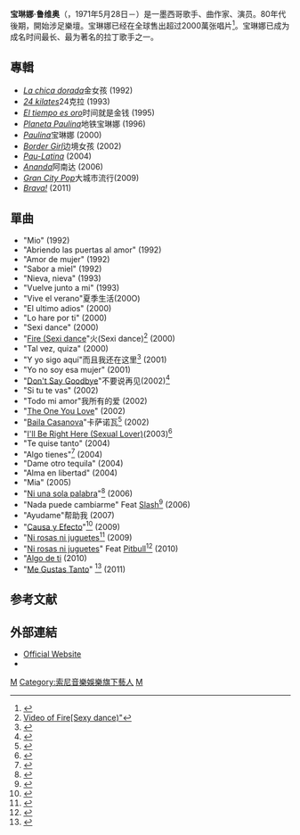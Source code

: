 {{NoteTA
|G1=Show}}
{{Infobox entertainer
|Name = 宝琳娜·鲁维奥
|Img = Paulina Rubio @ Asics Music Festival 09.jpg
|Img_capt = 
|Background = solo_singer
|Born = {{birth date and age|1971|6|28|df=y}}
|Died = 
|Origin = {{flagicon|Mexico}} <br />[[墨西哥|墨西哥]][[墨西哥城|墨西哥城]]  
|Genre = [[Pop_(音樂類型)|Pop]], [[迪斯科|Disco]], [[Dance-pop|Dance-pop]], [[Europop|Europop]], [[Hi-NRG|Hi-NRG]], [[歐陸舞曲|Eurodance]], [[Dance_music|Club/Dance]], 
|Occupation = [[创作型歌手|创作型歌手]], [[演员|演员]] |
|Years_active = 1982–至今 (歌手)<br />1989–至今 (演员)
|Label = [[EMI|EMI]] (1992-1996)<br> [[环球唱片|环球唱片]] (2000-2021 )
索尼音樂娛樂（2021年——）
|URL = http://www.paulinarubio.com Official Website
}}
'''宝琳娜·鲁维奥'''（{{lang-es|Paulina Susana Rubio Dosamantes}}，1971年5月28日－）是一墨西哥歌手、曲作家、演员。80年代後期，開始涉足樂壇。宝琳娜已经在全球售出超过2000萬张唱片<ref>{{Cite web |url=http://www.bmi.com/news/entry/540567 |title=has sold over 20 million albums" |accessdate=2010-03-28 |archive-date=2010-01-22 |archive-url=https://web.archive.org/web/20100122021415/http://www.bmi.com/news/entry/540567 |dead-url=no }}</ref>。宝琳娜已成为成名时间最长、最为著名的拉丁歌手之一。

== 專輯 ==

* ''[[La_chica_dorada|La chica dorada]]''金女孩 (1992)
* ''[[24_kilates|24 kilates]]''24克拉 (1993)
* ''[[El_tiempo_es_oro|El tiempo es oro]]''时间就是金钱 (1995)
* ''[[Planeta_Paulina|Planeta Paulina]]''地铁宝琳娜 (1996)
* ''[[Paulina_(album)|Paulina]]''宝琳娜 (2000)
* ''[[Border_Girl|Border Girl]]''边境女孩 (2002)
* ''[[Pau-Latina|Pau-Latina]]'' (2004)
* ''[[Ananda|Ananda]]''阿南达 (2006)
* ''[[Gran_City_Pop|Gran City Pop]]''大城市流行(2009)
* ''[[Brava!|Brava!]]'' (2011)

==單曲==
* "Mio" (1992)
* "Abriendo las puertas al amor" (1992)
* "Amor de mujer" (1992)
* "Sabor a miel" (1992)
* "Nieva, nieva" (1993)
* "Vuelve junto a mi" (1993)
* "Vive el verano"夏季生活(200O)
* "El ultimo adios" (2000)
* "Lo hare por ti" (2000)
* "Sexi dance" (2000)
* "[[Fire_(Sexi_dance|Fire (Sexi dance]]"火(Sexi dance)<ref>[http://www.youtube.com/watch?v=mLgJjWPU6h4"Official {{Wayback|url=http://www.youtube.com/watch?v=mLgJjWPU6h4 |date=20151121214709 }} Video of Fire[Sexy dance)"]</ref> (2000)
* "Tal vez, quiza" (2000)
* "Y yo sigo aquí"而且我还在这里<ref>{{Cite web |url=http://www.youtube.com/watch?v=7zaXyh6-ZHg |title=Video of Y yo sigo aquí" |accessdate=2010-03-28 |archive-date=2011-10-22 |archive-url=https://web.archive.org/web/20111022045902/http://www.youtube.com/watch?v=7zaXyh6-ZHg&gl=US&hl=en |dead-url=no }}</ref> (2001)
* "Yo no soy esa mujer" (2001)
* "[[Don't_Say_Goodbye|Don't Say Goodbye]]"不要说再见(2002)<ref>{{Cite web |url=http://www.youtube.com/watch?v=tOlITPpXklU |title=Video of Don't Say Goodbye" |accessdate=2010-03-28 |archive-date=2011-08-26 |archive-url=https://web.archive.org/web/20110826220157/http://www.youtube.com/watch?v=tOlITPpXklU |dead-url=no }}</ref>
* "Si tu te vas" (2002)
* "Todo mi amor"我所有的爱 (2002)
* "[[The_One_You_Love|The One You Love]]" (2002)
* "[[Baila_Casanova|Baila Casanova]]"卡萨诺瓦<ref>{{Cite web |url=http://www.youtube.com/watch?v=ABq9Kp5dia4 |title=video of Baila Casanova" |accessdate=2010-03-28 |archive-date=2010-03-06 |archive-url=https://web.archive.org/web/20100306012323/http://www.youtube.com/watch?v=ABq9Kp5dia4 |dead-url=no }}</ref> (2002)
* "[[I'll_Be_Right_Here_(Sexual_Lover)|I'll Be Right Here (Sexual Lover)]](2003)<ref>{{Cite web |url=http://www.youtube.com/watch?v=sbswGHFWdv8&feature=channel |title=video of Sexual Lover" |accessdate=2010-03-28 |archive-date=2015-11-23 |archive-url=https://web.archive.org/web/20151123032922/https://www.youtube.com/watch?v=sbswGHFWdv8&feature=channel |dead-url=no }}</ref>
* "Te quise tanto" (2004)
* "Algo tienes"<ref>{{Cite web |url=http://www.youtube.com/watch?v=8Y8KFob4rOo&feature=channel |title=Video of Algo tienes" |accessdate=2010-03-28 |archive-date=2010-03-05 |archive-url=https://web.archive.org/web/20100305074003/http://www.youtube.com/watch?v=8Y8KFob4rOo&feature=channel |dead-url=no }}</ref> (2004)
* "Dame otro tequila" (2004)
* "Alma en libertad" (2004)
* "Mia" (2005)
* "[[Ni_una_sola_palabra|Ni una sola palabra]]"<ref>{{Cite web |url=http://www.youtube.com/watch?v=Kkdhtb9DVWQ&feature=related |title=Video of Ni una sola Palabra" |accessdate=2010-03-28 |archive-date=2010-09-15 |archive-url=https://web.archive.org/web/20100915034631/http://www.youtube.com/watch?v=Kkdhtb9DVWQ&feature=related |dead-url=no }}</ref> (2006)
* "Nada puede cambiarme" Feat [[Slash|Slash]]<ref>{{Cite web |url=http://www.youtube.com/watch?v=IqisMsT70TI |title=Video Nada puede cambiarme feat Slash" |accessdate=2010-03-28 |archive-date=2011-04-05 |archive-url=https://web.archive.org/web/20110405024600/http://www.youtube.com/watch?v=IqisMsT70TI |dead-url=no }}</ref> (2006)
* "Ayudame"帮助我 (2007)
* "[[Causa_y_Efecto|Causa y Efecto]]"<ref>{{Cite web |url=http://www.youtube.com/watch?v=R9g-mZNuA4s |title=Video of Causa y Efecto" |accessdate=2010-03-28 |archive-date=2011-10-06 |archive-url=https://web.archive.org/web/20111006071935/http://www.youtube.com/watch?v=R9g-mZNuA4s&gl=US&hl=en&has_verified=1 |dead-url=no }}</ref> (2009)
* "[[Ni_rosas_ni_juguetes|Ni rosas ni juguetes]]<ref>{{Cite web |url=http://www.youtube.com/watch?v=waiWGDWtDJA&feature=related |title=Video of Ni rosas Ni juguetes" |accessdate=2010-03-28 |archive-date=2011-05-21 |archive-url=https://web.archive.org/web/20110521201349/https://www.youtube.com/watch?v=waiWGDWtDJA&feature=related |dead-url=no }}</ref> (2009)
* "[[Ni_rosas_ni_juguetes|Ni rosas ni juguetes]]" Feat [[Pitbull|Pitbull]]<ref>{{Cite web |url=http://www.youtube.com/watch?v=rLfATbnjmMc&feature=channel |title=Video of ni rosas ni jugueres remix" |accessdate=2010-03-28 |archive-date=2015-11-22 |archive-url=https://web.archive.org/web/20151122214153/https://www.youtube.com/watch?v=rLfATbnjmMc&feature=channel |dead-url=no }}</ref> (2010)
* "[[Algo_de_ti|Algo de ti]] (2010)
* "[[Me_Gustas_Tanto|Me Gustas Tanto]]" <ref>{{Cite web |url=http://www.youtube.com/watch?v=8petkoTNT7A |title=video of Me Gustas Tanto |accessdate=2012-02-27 |archive-date=2011-11-19 |archive-url=https://web.archive.org/web/20111119110352/http://www.youtube.com/watch?v=8petkoTNT7A&feature=youtu.be |dead-url=no }}</ref> (2011)

== 参考文献 ==
<references/>

== 外部連結 ==
{{commons|Paulina Rubio}}
* [http://www.paulinarubio.com Official Website]{{Wayback|url=http://www.paulinarubio.com/ |date=20080307174827 }} 
* {{imdb name|0748368|Paulina Rubio}}


{{Authority control}}
[[Category:1971年出生|M]]
[[Category:索尼音樂娛樂旗下藝人|Category:索尼音樂娛樂旗下藝人]]
[[Category:墨西哥歌手|M]]